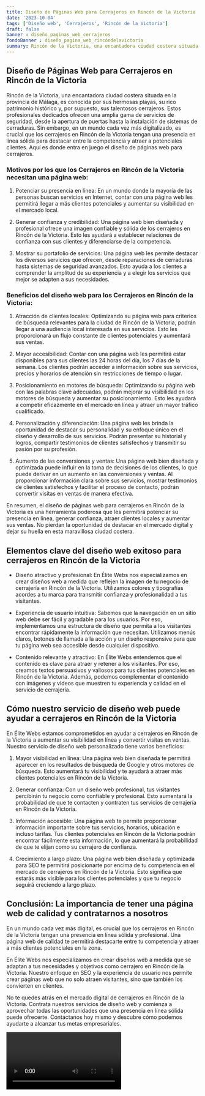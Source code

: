 ```yaml
---
title: Diseño de Páginas Web para Cerrajeros en Rincón de la Victoria
date: '2023-10-04'
tags: ['Diseño web', 'Cerrajeros', 'Rincón de la Victoria']
draft: false
banner : diseño_paginas_web_cerrajeros
fondoBanner : diseño_pagina_web_rincóndelavictoria
summary: Rincón de la Victoria, una encantadora ciudad costera situada en la provincia de Málaga, es conocida por sus hermosas playas, su rico patrimonio histórico y, por supuesto, sus talentosos cerrajeros. Estos profesionales dedicados ofrecen una amplia gama de servicios de seguridad, desde la apertura de puertas hasta la instalación de sistemas de cerraduras. Sin embargo, en un mundo cada vez más digitalizado, es crucial que los cerrajeros en Rincón de la Victoria tengan una presencia en línea sólida para destacar entre la competencia y atraer a potenciales clientes. Aquí es donde entra en juego el diseño de páginas web para cerrajeros.
---
```


## Diseño de Páginas Web para Cerrajeros en Rincón de la Victoria

Rincón de la Victoria, una encantadora ciudad costera situada en la provincia de Málaga, es conocida por sus hermosas playas, su rico patrimonio histórico y, por supuesto, sus talentosos cerrajeros. Estos profesionales dedicados ofrecen una amplia gama de servicios de seguridad, desde la apertura de puertas hasta la instalación de sistemas de cerraduras. Sin embargo, en un mundo cada vez más digitalizado, es crucial que los cerrajeros en Rincón de la Victoria tengan una presencia en línea sólida para destacar entre la competencia y atraer a potenciales clientes. Aquí es donde entra en juego el diseño de páginas web para cerrajeros.

### Motivos por los que los Cerrajeros en Rincón de la Victoria necesitan una página web:

1. Potenciar su presencia en línea: En un mundo donde la mayoría de las personas buscan servicios en Internet, contar con una página web les permitirá llegar a más clientes potenciales y aumentar su visibilidad en el mercado local.

2. Generar confianza y credibilidad: Una página web bien diseñada y profesional ofrece una imagen confiable y sólida de los cerrajeros en Rincón de la Victoria. Esto les ayudará a establecer relaciones de confianza con sus clientes y diferenciarse de la competencia.

3. Mostrar su portafolio de servicios: Una página web les permite destacar los diversos servicios que ofrecen, desde reparaciones de cerraduras hasta sistemas de seguridad avanzados. Esto ayuda a los clientes a comprender la amplitud de su experiencia y a elegir los servicios que mejor se adapten a sus necesidades.

### Beneficios del diseño web para los Cerrajeros en Rincón de la Victoria:

1. Atracción de clientes locales: Optimizando su página web para criterios de búsqueda relevantes para la ciudad de Rincón de la Victoria, podrán llegar a una audiencia local interesada en sus servicios. Esto les proporcionará un flujo constante de clientes potenciales y aumentará sus ventas.

2. Mayor accesibilidad: Contar con una página web les permitirá estar disponibles para sus clientes las 24 horas del día, los 7 días de la semana. Los clientes podrán acceder a información sobre sus servicios, precios y horarios de atención sin restricciones de tiempo o lugar.

3. Posicionamiento en motores de búsqueda: Optimizando su página web con las palabras clave adecuadas, podrán mejorar su visibilidad en los motores de búsqueda y aumentar su posicionamiento. Esto les ayudará a competir eficazmente en el mercado en línea y atraer un mayor tráfico cualificado.

4. Personalización y diferenciación: Una página web les brinda la oportunidad de destacar su personalidad y su enfoque único en el diseño y desarrollo de sus servicios. Podrán presentar su historial y logros, compartir testimonios de clientes satisfechos y transmitir su pasión por su profesión.

5. Aumento de las conversiones y ventas: Una página web bien diseñada y optimizada puede influir en la toma de decisiones de los clientes, lo que puede derivar en un aumento en las conversiones y ventas. Al proporcionar información clara sobre sus servicios, mostrar testimonios de clientes satisfechos y facilitar el proceso de contacto, podrán convertir visitas en ventas de manera efectiva. 

En resumen, el diseño de páginas web para cerrajeros en Rincón de la Victoria es una herramienta poderosa que les permitirá potenciar su presencia en línea, generar confianza, atraer clientes locales y aumentar sus ventas. No pierdan la oportunidad de destacar en el mercado digital y dejar su huella en esta maravillosa ciudad costera.

<GifSeo />

<Cta />

## Elementos clave del diseño web exitoso para cerrajeros en Rincón de la Victoria

- Diseño atractivo y profesional: En Élite Webs nos especializamos en crear diseños web a medida que reflejen la imagen de tu negocio de cerrajería en Rincón de la Victoria. Utilizamos colores y tipografías acordes a tu marca para transmitir confianza y profesionalidad a tus visitantes.

- Experiencia de usuario intuitiva: Sabemos que la navegación en un sitio web debe ser fácil y agradable para los usuarios. Por eso, implementamos una estructura de diseño que permita a los visitantes encontrar rápidamente la información que necesitan. Utilizamos menús claros, botones de llamada a la acción y un diseño responsive para que tu página web sea accesible desde cualquier dispositivo.

- Contenido relevante y atractivo: En Élite Webs entendemos que el contenido es clave para atraer y retener a los visitantes. Por eso, creamos textos persuasivos y valiosos para tus clientes potenciales en Rincón de la Victoria. Además, podemos complementar el contenido con imágenes y videos que muestren tu experiencia y calidad en el servicio de cerrajería.

## Cómo nuestro servicio de diseño web puede ayudar a cerrajeros en Rincón de la Victoria

En Élite Webs estamos comprometidos en ayudar a cerrajeros en Rincón de la Victoria a aumentar su visibilidad en línea y convertir visitas en ventas. Nuestro servicio de diseño web personalizado tiene varios beneficios:

1. Mayor visibilidad en línea: Una página web bien diseñada te permitirá aparecer en los resultados de búsqueda de Google y otros motores de búsqueda. Esto aumentará tu visibilidad y te ayudará a atraer más clientes potenciales en Rincón de la Victoria.

2. Generar confianza: Con un diseño web profesional, tus visitantes percibirán tu negocio como confiable y profesional. Esto aumentará la probabilidad de que te contacten y contraten tus servicios de cerrajería en Rincón de la Victoria.

3. Información accesible: Una página web te permite proporcionar información importante sobre tus servicios, horarios, ubicación e incluso tarifas. Tus clientes potenciales en Rincón de la Victoria podrán encontrar fácilmente esta información, lo que aumentará la probabilidad de que te elijan como su cerrajero de confianza.

4. Crecimiento a largo plazo: Una página web bien diseñada y optimizada para SEO te permitirá posicionarte por encima de tu competencia en el mercado de cerrajeros en Rincón de la Victoria. Esto significa que estarás más visible para los clientes potenciales y que tu negocio seguirá creciendo a largo plazo.

## Conclusión: La importancia de tener una página web de calidad y contratarnos a nosotros

En un mundo cada vez más digital, es crucial que los cerrajeros en Rincón de la Victoria tengan una presencia en línea sólida y profesional. Una página web de calidad te permitirá destacarte entre tu competencia y atraer a más clientes potenciales en la zona.

En Élite Webs nos especializamos en crear diseños web a medida que se adaptan a tus necesidades y objetivos como cerrajero en Rincón de la Victoria. Nuestro enfoque en SEO y la experiencia de usuario nos permite crear páginas web que no solo atraen visitantes, sino que también los convierten en clientes.

No te quedes atrás en el mercado digital de cerrajeros en Rincón de la Victoria. Contrata nuestros servicios de diseño web y comienza a aprovechar todas las oportunidades que una presencia en línea sólida puede ofrecerte. Contáctanos hoy mismo y descubre cómo podemos ayudarte a alcanzar tus metas empresariales.

<Video />

<CtaBot job='Cerrajeros' city='Rincón de la Victoria'/>

<Gmaps query='Rincón de la Victoria+españa+maps' />
